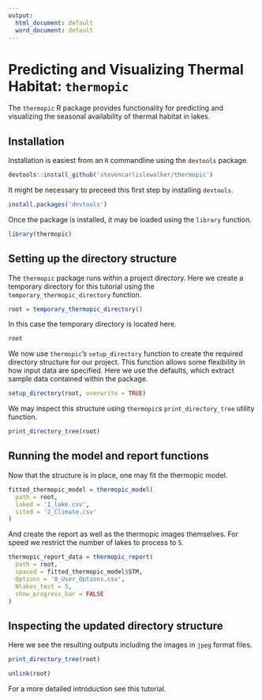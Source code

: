 ---
output:
  html_document: default
  word_document: default
---
# Predicting and Visualizing Thermal Habitat: `thermopic`

The `thermopic` R package provides functionality for predicting and visualizing the seasonal availability of thermal habitat in lakes.

## Installation

Installation is easiest from an `R` commandline using the `devtools` package.
```{r, eval=FALSE}
devtools::install_github('stevencarlislewalker/thermopic')
```

It might be necessary to preceed this first step by installing `devtools`.
```{r, eval=FALSE}
install.packages('devtools')
```

Once the package is installed, it may be loaded using the `library` function.
```{r}
library(thermopic)
```

## Setting up the directory structure

The `thermopic` package runs within a project directory. Here we create a temporary directory for this tutorial using the `temporary_thermopic_directory` function.
```{r}
root = temporary_thermopic_directory()
```

In this case the temporary directory is located here.
```{r, echo=FALSE}
root
```

We now use `thermopic`'s `setup_directory` function to create the required directory structure for our project.  This function allows some flexibility in how input data are specified.  Here we use the defaults, which extract sample data contained within the package.
```{r}
setup_directory(root, overwrite = TRUE)
```

We may inspect this structure using `thermopic`s `print_directory_tree` utility function.
```{r}
print_directory_tree(root)
```

## Running the model and report functions

Now that the structure is in place, one may fit the thermopic model.
```{r}
fitted_thermopic_model = thermopic_model(
  path = root,
  laked = '1_lake.csv',
  sited = '2_Climate.csv'
)
```

And create the report as well as the thermopic images themselves.  For speed we restrict the number of lakes to process to `5`.
```{r}
thermopic_report_data = thermopic_report(
  path = root,
  spaced = fitted_thermopic_model$STM,
  Options = '0_User_Options.csv',
  Nlakes_test = 5,
  show_progress_bar = FALSE
)
```

## Inspecting the updated directory structure

Here we see the resulting outputs including the images in `jpeg` format files.
```{r, echo=FALSE}
print_directory_tree(root)
```

```{r, echo=FALSE}
unlink(root)
```

For a more detailed introduction see this tutorial.
